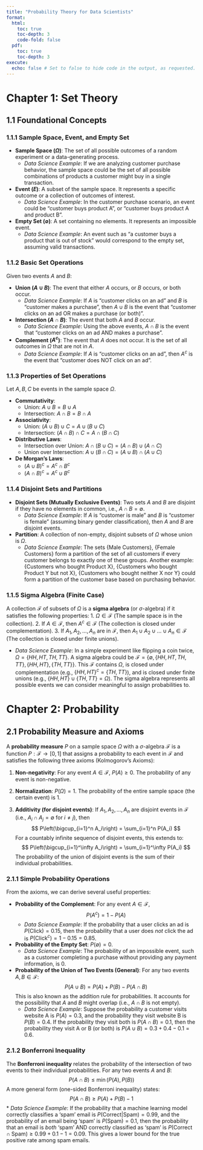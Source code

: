 ```yaml
---
title: "Probability Theory for Data Scientists"
format:
  html:
    toc: true
    toc-depth: 3
    code-fold: false
  pdf:
    toc: true
    toc-depth: 3
execute:
  echo: false # Set to false to hide code in the output, as requested.
---
```


# Chapter 1: Set Theory

## 1.1 Foundational Concepts

### 1.1.1 Sample Space, Event, and Empty Set

*   **Sample Space ($\Omega$)**: The set of all possible outcomes of a random experiment or a data-generating process.
    *   *Data Science Example*: If we are analyzing customer purchase behavior, the sample space could be the set of all possible combinations of products a customer might buy in a single transaction.

*   **Event ($E$)**: A subset of the sample space. It represents a specific outcome or a collection of outcomes of interest.
    *   *Data Science Example*: In the customer purchase scenario, an event could be "customer buys product A", or "customer buys product A and product B".

*   **Empty Set ($\emptyset$)**: A set containing no elements. It represents an impossible event.
    *   *Data Science Example*: An event such as "a customer buys a product that is out of stock" would correspond to the empty set, assuming valid transactions.

### 1.1.2 Basic Set Operations

Given two events $A$ and $B$:

*   **Union ($A \cup B$)**: The event that either $A$ occurs, or $B$ occurs, or both occur.
    *   *Data Science Example*: If $A$ is "customer clicks on an ad" and $B$ is "customer makes a purchase", then $A \cup B$ is the event that "customer clicks on an ad OR makes a purchase (or both)".

*   **Intersection ($A \cap B$)**: The event that both $A$ and $B$ occur.
    *   *Data Science Example*: Using the above events, $A \cap B$ is the event that "customer clicks on an ad AND makes a purchase".

*   **Complement ($A^c$)**: The event that $A$ does not occur. It is the set of all outcomes in $\Omega$ that are not in $A$.
    *   *Data Science Example*: If $A$ is "customer clicks on an ad", then $A^c$ is the event that "customer does NOT click on an ad".

### 1.1.3 Properties of Set Operations

Let $A, B, C$ be events in the sample space $\Omega$.

*   **Commutativity**:
    *   Union: $A \cup B = B \cup A$
    *   Intersection: $A \cap B = B \cap A$

*   **Associativity**:
    *   Union: $(A \cup B) \cup C = A \cup (B \cup C)$
    *   Intersection: $(A \cap B) \cap C = A \cap (B \cap C)$

*   **Distributive Laws**:
    *   Intersection over Union: $A \cap (B \cup C) = (A \cap B) \cup (A \cap C)$
    *   Union over Intersection: $A \cup (B \cap C) = (A \cup B) \cap (A \cup C)$

*   **De Morgan's Laws**:
    *   $(A \cup B)^c = A^c \cap B^c$
    *   $(A \cap B)^c = A^c \cup B^c$

### 1.1.4 Disjoint Sets and Partitions

*   **Disjoint Sets (Mutually Exclusive Events)**: Two sets $A$ and $B$ are disjoint if they have no elements in common, i.e., $A \cap B = \emptyset$.
    *   *Data Science Example*: If $A$ is "customer is male" and $B$ is "customer is female" (assuming binary gender classification), then $A$ and $B$ are disjoint events.

*   **Partition**: A collection of non-empty, disjoint subsets of $\Omega$ whose union is $\Omega$.
    *   *Data Science Example*: The sets {Male Customers}, {Female Customers} form a partition of the set of all customers if every customer belongs to exactly one of these groups. Another example: {Customers who bought Product X}, {Customers who bought Product Y but not X}, {Customers who bought neither X nor Y} could form a partition of the customer base based on purchasing behavior.

### 1.1.5 Sigma Algebra (Finite Case)

A collection $\mathcal{F}$ of subsets of $\Omega$ is a **sigma algebra** (or $\sigma$-algebra) if it satisfies the following properties:
1.  $\Omega \in \mathcal{F}$ (The sample space is in the collection).
2.  If $A \in \mathcal{F}$, then $A^c \in \mathcal{F}$ (The collection is closed under complementation).
3.  If $A_1, A_2, \dots, A_n$ are in $\mathcal{F}$, then $A_1 \cup A_2 \cup \dots \cup A_n \in \mathcal{F}$ (The collection is closed under finite unions).

*   *Data Science Example*: In a simple experiment like flipping a coin twice, $\Omega = \{HH, HT, TH, TT\}$. A sigma algebra could be $\mathcal{F} = \{\emptyset, \{HH, HT, TH, TT\}, \{HH, HT\}, \{TH, TT\}\}$. This $\mathcal{F}$ contains $\Omega$, is closed under complementation (e.g., $\{HH, HT\}^c = \{TH, TT\}$), and is closed under finite unions (e.g., $\{HH, HT\} \cup \{TH, TT\} = \Omega$). The sigma algebra represents all possible events we can consider meaningful to assign probabilities to.

# Chapter 2: Probability

## 2.1 Probability Measure and Axioms

A **probability measure** $P$ on a sample space $\Omega$ with a $\sigma$-algebra $\mathcal{F}$ is a function $P: \mathcal{F} \to [0, 1]$ that assigns a probability to each event in $\mathcal{F}$ and satisfies the following three axioms (Kolmogorov's Axioms):

1.  **Non-negativity**: For any event $A \in \mathcal{F}$, $P(A) \ge 0$.
    The probability of any event is non-negative.

2.  **Normalization**: $P(\Omega) = 1$.
    The probability of the entire sample space (the certain event) is 1.

3.  **Additivity (for disjoint events)**: If $A_1, A_2, \dots, A_n$ are disjoint events in $\mathcal{F}$ (i.e., $A_i \cap A_j = \emptyset$ for $i \ne j$), then
    $$ P\left(\bigcup_{i=1}^n A_i\right) = \sum_{i=1}^n P(A_i) $$
    For a countably infinite sequence of disjoint events, this extends to:
    $$ P\left(\bigcup_{i=1}^\infty A_i\right) = \sum_{i=1}^\infty P(A_i) $$
    The probability of the union of disjoint events is the sum of their individual probabilities.

### 2.1.1 Simple Probability Operations

From the axioms, we can derive several useful properties:

*   **Probability of the Complement**: For any event $A \in \mathcal{F}$,
    $$ P(A^c) = 1 - P(A) $$
    *   *Data Science Example*: If the probability that a user clicks an ad is $P(\text{Click}) = 0.15$, then the probability that a user does *not* click the ad is $P(\text{Click}^c) = 1 - 0.15 = 0.85$.

*   **Probability of the Empty Set**: $P(\emptyset) = 0$.
    *   *Data Science Example*: The probability of an impossible event, such as a customer completing a purchase without providing any payment information, is 0.

*   **Probability of the Union of Two Events (General)**: For any two events $A, B \in \mathcal{F}$:
    $$ P(A \cup B) = P(A) + P(B) - P(A \cap B) $$
    This is also known as the addition rule for probabilities. It accounts for the possibility that $A$ and $B$ might overlap (i.e., $A \cap B$ is not empty).
    *   *Data Science Example*: Suppose the probability a customer visits website A is $P(A)=0.3$, and the probability they visit website B is $P(B)=0.4$. If the probability they visit both is $P(A \cap B)=0.1$, then the probability they visit A or B (or both) is $P(A \cup B) = 0.3 + 0.4 - 0.1 = 0.6$.

### 2.1.2 Bonferroni Inequality

The **Bonferroni inequality** relates the probability of the intersection of two events to their individual probabilities. For any two events $A$ and $B$:
$$ P(A \cap B) \le \min(P(A), P(B)) $$
A more general form (one-sided Bonferroni inequality) states:
$$ P(A \cap B) \ge P(A) + P(B) - 1 $$
*   *Data Science Example*: If the probability that a machine learning model correctly classifies a 'spam' email is $P(\text{Correct} | \text{Spam}) = 0.99$, and the probability of an email being 'spam' is $P(\text{Spam}) = 0.1$, then the probability that an email is *both* 'spam' AND correctly classified as 'spam' is $P(\text{Correct} \cap \text{Spam}) \ge 0.99 + 0.1 - 1 = 0.09$. This gives a lower bound for the true positive rate among spam emails.